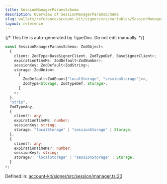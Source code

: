 ```yaml
---
title: SessionManagerParamsSchema
description: Overview of SessionManagerParamsSchema
slug: wallets/reference/account-kit/signer/src/variables/SessionManagerParamsSchema
layout: reference
---
```


{/* This file is auto-generated by TypeDoc. Do not edit manually. */}

```ts
const SessionManagerParamsSchema: ZodObject<
  {
    client: ZodType<BaseSignerClient, ZodTypeDef, BaseSignerClient>;
    expirationTimeMs: ZodDefault<ZodNumber>;
    sessionKey: ZodDefault<ZodString>;
    storage: ZodUnion<
      [
        ZodDefault<ZodEnum<["localStorage", "sessionStorage"]>>,
        ZodType<Storage, ZodTypeDef, Storage>,
      ]
    >;
  },
  "strip",
  ZodTypeAny,
  {
    client?: any;
    expirationTimeMs: number;
    sessionKey: string;
    storage: "localStorage" | "sessionStorage" | Storage;
  },
  {
    client?: any;
    expirationTimeMs?: number;
    sessionKey?: string;
    storage?: "localStorage" | "sessionStorage" | Storage;
  }
>;
```

Defined in: [account-kit/signer/src/session/manager.ts:20](https://github.com/alchemyplatform/aa-sdk/blob/9f926c402d1661309abbf8eae8431e52e8c5e53f/account-kit/signer/src/session/manager.ts#L20)

